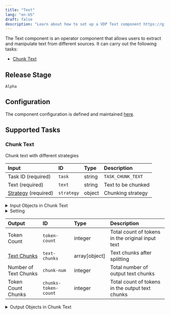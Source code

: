 ```yaml
---
title: "Text"
lang: "en-US"
draft: false
description: "Learn about how to set up a VDP Text component https://github.com/instill-ai/instill-core"
---
```


The Text component is an operator component that allows users to extract and manipulate text from different sources.
It can carry out the following tasks:

- [Chunk Text](#chunk-text)



## Release Stage

`Alpha`



## Configuration

The component configuration is defined and maintained [here](https://github.com/instill-ai/component/blob/main/operator/text/v0/config/definition.json).







## Supported Tasks

### Chunk Text

Chunk text with different strategies


| Input | ID | Type | Description |
| :--- | :--- | :--- | :--- |
| Task ID (required) | `task` | string | `TASK_CHUNK_TEXT` |
| Text (required) | `text` | string | Text to be chunked |
| [Strategy](#strategy) (required) | `strategy` | object | Chunking strategy |



<details>
<summary> Input Objects in Chunk Text</summary>



#### Strategy

| Field | Field ID | Type | Note |
| :--- | :--- | :--- | :--- |
| Setting | `setting` | object | Chunk Setting  |



</details>




<details>
<summary> Setting </summary>

#### Setting

`setting` must fulfill one of the following schemas:


##### Token

| Field | Field ID | Type | Note |
| :--- | :--- | :--- | :--- |
| Allowed Special Tokens | `allowed-special` | array |  A list of special tokens that are allowed within chunks.   |
| Chunk Method | `chunk-method` | string |  Must be "Token"   |
| Chunk Overlap | `chunk-overlap` | integer |  Determines the number of tokens that overlap between consecutive chunks   |
| Chunk Size | `chunk-size` | integer |  Specifies the maximum size of each chunk in terms of the number of tokens   |
| Disallowed Special Tokens | `disallowed-special` | array |  A list of special tokens that should not appear within chunks.   |
| Model | `model-name` | string |  The name of the model used for tokenization.   <br/>Enum: <br/><ul><li>gpt-4</li><li>gpt-3.5-turbo</li><li>text-davinci-003</li><li>text-davinci-002</li><li>text-davinci-001</li><li>text-curie-001</li><li>text-babbage-001</li><li>text-ada-001</li><li>davinci</li><li>curie</li><li>babbage</li><li>ada</li><li>code-davinci-002</li><li>code-davinci-001</li><li>code-cushman-002</li><li>code-cushman-001</li><li>davinci-codex</li><li>cushman-codex</li><li>text-davinci-edit-001</li><li>code-davinci-edit-001</li><li>text-embedding-ada-002</li><li>text-similarity-davinci-001</li><li>text-similarity-curie-001</li><li>text-similarity-babbage-001</li><li>text-similarity-ada-001</li><li>text-search-davinci-doc-001</li><li>text-search-curie-doc-001</li><li>text-search-babbage-doc-001</li><li>text-search-ada-doc-001</li><li>code-search-babbage-code-001</li><li>code-search-ada-code-001</li><li>gpt2</li></ul>  |



##### Recursive

| Field | Field ID | Type | Note |
| :--- | :--- | :--- | :--- |
| Chunk Method | `chunk-method` | string |  Must be "Recursive"   |
| Chunk Overlap | `chunk-overlap` | integer |  Determines the number of tokens that overlap between consecutive chunks   |
| Chunk Size | `chunk-size` | integer |  Specifies the maximum size of each chunk in terms of the number of tokens   |
| Keep Separator | `keep-separator` | boolean |  A flag indicating whether to keep the separator characters at the beginning or end of chunks   |
| Model | `model-name` | string |  The name of the model used for tokenization.   <br/>Enum: <br/><ul><li>gpt-4</li><li>gpt-3.5-turbo</li><li>text-davinci-003</li><li>text-davinci-002</li><li>text-davinci-001</li><li>text-curie-001</li><li>text-babbage-001</li><li>text-ada-001</li><li>davinci</li><li>curie</li><li>babbage</li><li>ada</li><li>code-davinci-002</li><li>code-davinci-001</li><li>code-cushman-002</li><li>code-cushman-001</li><li>davinci-codex</li><li>cushman-codex</li><li>text-davinci-edit-001</li><li>code-davinci-edit-001</li><li>text-embedding-ada-002</li><li>text-similarity-davinci-001</li><li>text-similarity-curie-001</li><li>text-similarity-babbage-001</li><li>text-similarity-ada-001</li><li>text-search-davinci-doc-001</li><li>text-search-curie-doc-001</li><li>text-search-babbage-doc-001</li><li>text-search-ada-doc-001</li><li>code-search-babbage-code-001</li><li>code-search-ada-code-001</li><li>gpt2</li></ul>  |
| Separators | `separators` | array |  A list of strings representing the separators used to split the text.   |



##### Markdown

| Field | Field ID | Type | Note |
| :--- | :--- | :--- | :--- |
| Chunk Method | `chunk-method` | string |  Must be "Markdown"   |
| Chunk Overlap | `chunk-overlap` | integer |  Determines the number of tokens that overlap between consecutive chunks   |
| Chunk Size | `chunk-size` | integer |  Specifies the maximum size of each chunk in terms of the number of tokens   |
| Code Blocks | `code-blocks` | boolean |  A flag indicating whether code blocks should be treated as a single unit   |
| Model | `model-name` | string |  The name of the model used for tokenization.   <br/>Enum: <br/><ul><li>gpt-4</li><li>gpt-3.5-turbo</li><li>text-davinci-003</li><li>text-davinci-002</li><li>text-davinci-001</li><li>text-curie-001</li><li>text-babbage-001</li><li>text-ada-001</li><li>davinci</li><li>curie</li><li>babbage</li><li>ada</li><li>code-davinci-002</li><li>code-davinci-001</li><li>code-cushman-002</li><li>code-cushman-001</li><li>davinci-codex</li><li>cushman-codex</li><li>text-davinci-edit-001</li><li>code-davinci-edit-001</li><li>text-embedding-ada-002</li><li>text-similarity-davinci-001</li><li>text-similarity-curie-001</li><li>text-similarity-babbage-001</li><li>text-similarity-ada-001</li><li>text-search-davinci-doc-001</li><li>text-search-curie-doc-001</li><li>text-search-babbage-doc-001</li><li>text-search-ada-doc-001</li><li>code-search-babbage-code-001</li><li>code-search-ada-code-001</li><li>gpt2</li></ul>  |


</details>






| Output | ID | Type | Description |
| :--- | :--- | :--- | :--- |
| Token Count | `token-count` | integer | Total count of tokens in the original input text |
| [Text Chunks](#text-chunks) | `text-chunks` | array[object] | Text chunks after splitting |
| Number of Text Chunks | `chunk-num` | integer | Total number of output text chunks |
| Token Count Chunks | `chunks-token-count` | integer | Total count of tokens in the output text chunks |




<details>
<summary> Output Objects in Chunk Text</summary>



#### Text Chunks

| Field | Field ID | Type | Note |
| :--- | :--- | :--- | :--- |
| End Position | `end-position` | integer | The ending position of the chunk in the original text |
| Start Position | `start-position` | integer | The starting position of the chunk in the original text |
| Text | `text` | string | Text chunk after splitting |
| Token Count | `token-count` | integer | Count of tokens in a chunk |



</details>







